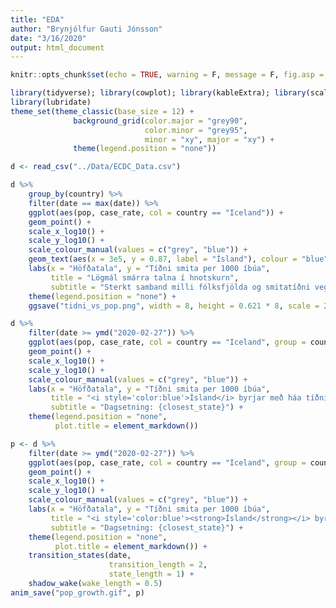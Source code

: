 ```yaml
---
title: "EDA"
author: "Brynjólfur Gauti Jónsson"
date: "3/16/2020"
output: html_document
---
```


```r
knitr::opts_chunk$set(echo = TRUE, warning = F, message = F, fig.asp = 0.621, out.width = "100%", fig.width = 8)
```



```r
library(tidyverse); library(cowplot); library(kableExtra); library(scales); library(gganimate)
library(lubridate)
theme_set(theme_classic(base_size = 12) + 
              background_grid(color.major = "grey90", 
                              color.minor = "grey95", 
                              minor = "xy", major = "xy") +
              theme(legend.position = "none"))
```

```r
d <- read_csv("../Data/ECDC_Data.csv")
```

```r
d %>% 
    group_by(country) %>% 
    filter(date == max(date)) %>% 
    ggplot(aes(pop, case_rate, col = country == "Iceland")) +
    geom_point() +
    scale_x_log10() +
    scale_y_log10() +
    scale_colour_manual(values = c("grey", "blue")) +
    geom_text(aes(x = 3e5, y = 0.87, label = "Ísland"), colour = "blue") +
    labs(x = "Höfðatala", y = "Tíðni smita per 1000 íbúa",
         title = "Lögmál smárra talna í hnotskurn",
         subtitle = "Sterkt samband milli fólksfjölda og smitatíðni vegna þess að í fámennu landi mun eitt smit hækka tíðnina meira") +
    theme(legend.position = "none") +
    ggsave("tidni_vs_pop.png", width = 8, height = 0.621 * 8, scale = 2)
```

```r
d %>% 
    filter(date >= ymd("2020-02-27")) %>%
    ggplot(aes(pop, case_rate, col = country == "Iceland", group = country)) +
    geom_point() +
    scale_x_log10() +
    scale_y_log10() +
    scale_colour_manual(values = c("grey", "blue")) +
    labs(x = "Höfðatala", y = "Tíðni smita per 1000 íbúa",
         title = "<i style='color:blue'>Ísland</i> byrjar með háa tíðni eingöngu vegna íbúafjöda",
         subtitle = "Dagsetning: {closest_state}") +
    theme(legend.position = "none",
          plot.title = element_markdown())
```



```r
p <- d %>% 
    filter(date >= ymd("2020-02-27")) %>%
    ggplot(aes(pop, case_rate, col = country == "Iceland", group = country)) +
    geom_point() +
    scale_x_log10() +
    scale_y_log10() +
    scale_colour_manual(values = c("grey", "blue")) +
    labs(x = "Höfðatala", y = "Tíðni smita per 1000 íbúa",
         title = "<i style='color:blue'><strong>Ísland</strong></i> byrjar með háa tíðni eingöngu vegna íbúafjölda",
         subtitle = "Dagsetning: {closest_state}") +
    theme(legend.position = "none",
          plot.title = element_markdown()) +
    transition_states(date,
                      transition_length = 2,
                      state_length = 1) +
    shadow_wake(wake_length = 0.5)
anim_save("pop_growth.gif", p)
```

